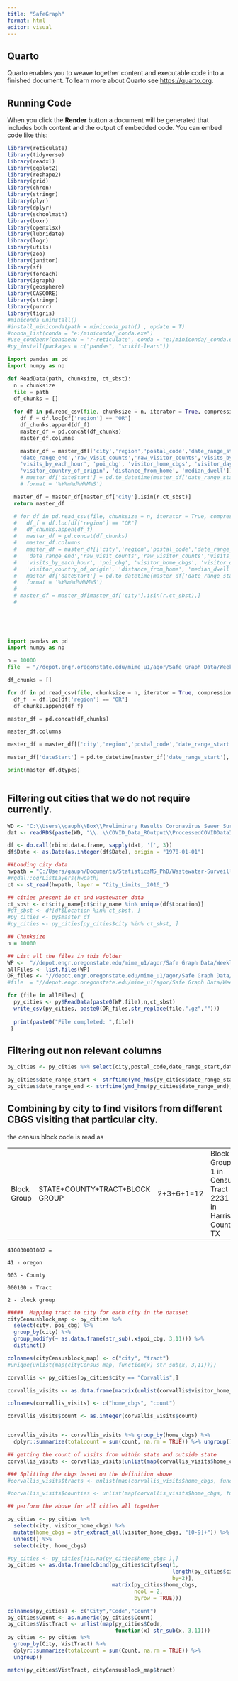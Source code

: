 ```yaml
---
title: "SafeGraph"
format: html
editor: visual
---
```


## Quarto

Quarto enables you to weave together content and executable code into a finished document. To learn more about Quarto see <https://quarto.org>.

## Running Code

When you click the **Render** button a document will be generated that includes both content and the output of embedded code. You can embed code like this:

```r
library(reticulate)
library(tidyverse) 
library(readxl)
library(ggplot2) 
library(reshape2) 
library(grid) 
library(chron) 
library(stringr) 
library(plyr) 
library(dplyr) 
library(schoolmath) 
library(boxr) 
library(openxlsx) 
library(lubridate)
library(logr)
library(utils)
library(zoo)
library(janitor)
library(sf)
library(foreach)
library(igraph)
library(geosphere)
library(CASCORE)
library(stringr)
library(purrr)
library(tigris)
#miniconda_uninstall()
#install_miniconda(path = miniconda_path() , update = T)
#conda_list(conda = "e:/miniconda/_conda.exe")
#use_condaenv(condaenv = "r-reticulate", conda = "e:/miniconda/_conda.exe")
#py_install(packages = c("pandas", "scikit-learn"))

```

```python

import pandas as pd
import numpy as np

def ReadData(path, chunksize, ct_sbst):
  n = chunksize
  file = path
  df_chunks = []
  
  for df in pd.read_csv(file, chunksize = n, iterator = True, compression='gzip'):
    df_f = df.loc[df['region'] == "OR"]
    df_chunks.append(df_f)
    master_df = pd.concat(df_chunks)
    master_df.columns

    master_df = master_df[['city','region','postal_code','date_range_start',
    'date_range_end','raw_visit_counts','raw_visitor_counts','visits_by_day',
    'visits_by_each_hour', 'poi_cbg', 'visitor_home_cbgs', 'visitor_daytime_cbgs',
    'visitor_country_of_origin', 'distance_from_home', 'median_dwell']]
    # master_df['dateStart'] = pd.to_datetime(master_df['date_range_start'],
    # format = '%Y%m%d%H%M%S')

  master_df = master_df[master_df['city'].isin(r.ct_sbst)]
  return master_df

  # for df in pd.read_csv(file, chunksize = n, iterator = True, compression='gzip'):
  #   df_f = df.loc[df['region'] == "OR"]
  #   df_chunks.appen(df_f)
  #   master_df = pd.concat(df_chunks)
  #   master_df.columns
  #   master_df = master_df[['city','region','postal_code','date_range_start',
  #   'date_range_end','raw_visit_counts','raw_visitor_counts','visits_by_day',
  #   'visits_by_each_hour', 'poi_cbg', 'visitor_home_cbgs', 'visitor_daytime_cbgs',
  #   'visitor_country_of_origin', 'distance_from_home', 'median_dwell']]
  #   master_df['dateStart'] = pd.to_datetime(master_df['date_range_start'], 
  #   format = '%Y%m%d%H%M%S')
  #   
  # master_df = master_df[master_df['city'].isin(r.ct_sbst),]
  # 

  
  
    
```

```python

import pandas as pd
import numpy as np

n = 10000
file  = "//depot.engr.oregonstate.edu/mime_u1/agor/Safe Graph Data/Weekly Patterns/2020_Weekly_Patterns/2020-01-06-weekly-patterns.csv.gz"

df_chunks = []

for df in pd.read_csv(file, chunksize = n, iterator = True, compression='gzip'):
  df_f  = df.loc[df['region'] == "OR"]
  df_chunks.append(df_f)

master_df = pd.concat(df_chunks)

master_df.columns

master_df = master_df[['city','region','postal_code','date_range_start', 'date_range_end','raw_visit_counts','raw_visitor_counts','visits_by_day', 'visits_by_each_hour', 'poi_cbg', 'visitor_home_cbgs', 'visitor_daytime_cbgs', 'visitor_country_of_origin', 'distance_from_home', 'median_dwell']]

master_df['dateStart'] = pd.to_datetime(master_df['date_range_start'], format='%Y%m%d%H%M%S')

print(master_df.dtypes)
```

``` .R
```

## Filtering out cities that we do not require currently.

```r
WD <- "C:\\Users\\gauph\\Box\\Preliminary Results Coronavirus Sewer Surveillance\\Data files\\covid data files\\TestingSandbox\\RScripts"
dat <- readRDS(paste(WD, "\\..\\COVID_Data_ROutput\\ProcessedCOVIDDataInfo.rds", sep= ""))

df <- do.call(rbind.data.frame, sapply(dat, '[', 3))
df$Date <- as.Date(as.integer(df$Date), origin = "1970-01-01")

##Loading city data
hwpath = "C:/Users/gauph/Documents/StatisticsMS_PhD/Wastewater-Surveillance-OSU/RScripts/OSDLDataExtract/data.gdb"
#rgdal::ogrListLayers(hwpath)
ct <- st_read(hwpath, layer = "City_Limits__2016_")

## cities present in ct and wastewater data
ct_sbst <- ct$city_name[ct$city_name %in% unique(df$Location)]
#df_sbst <- df[df$Location %in% ct_sbst, ]
#py_cities <- py$master_df
#py_cities <- py_cities[py_cities$city %in% ct_sbst, ]

## Chunksize
n = 10000

## List all the files in this folder
WP <-  "//depot.engr.oregonstate.edu/mime_u1/agor/Safe Graph Data/Weekly Patterns/2020_Weekly_Patterns/"
allFiles <- list.files(WP)
OR_files <- "//depot.engr.oregonstate.edu/mime_u1/agor/Safe Graph Data/OregonWeeklyPatterns/"
#file  = "//depot.engr.oregonstate.edu/mime_u1/agor/Safe Graph Data/Weekly Patterns/2020_Weekly_Patterns/2020-01-06-weekly-patterns.csv.gz"

for (file in allFiles) {
  py_cities <- py$ReadData(paste0(WP,file),n,ct_sbst)
  write_csv(py_cities, paste0(OR_files,str_replace(file,".gz","")))
  
  print(paste0("File completed: ",file))
 }


```

## Filtering out non relevant columns

```r
py_cities <- py_cities %>% select(city,postal_code,date_range_start,date_range_end,raw_visit_counts,raw_visitor_counts,poi_cbg,visitor_home_cbgs,visitor_daytime_cbgs,distance_from_home,median_dwell)

py_cities$date_range_start <- strftime(ymd_hms(py_cities$date_range_start),format="%Y-%m-%d")
py_cities$date_range_end <- strftime(ymd_hms(py_cities$date_range_end),format="%Y-%m-%d")


```

## Combining by city to find visitors from different CBGS visiting that particular city.

the census block code is read as

|             |                                |            |                                                         |              |
|------------|------------|------------|-------------------------|------------|
| Block Group | STATE+COUNTY+TRACT+BLOCK GROUP | 2+3+6+1=12 | Block Group 1 in Census Tract 2231 in Harris County, TX | 482012231001 |

```         
410030001002 =  

41 - oregon

003 - County

000100 - Tract

2 - block group
```

```r

#####  Mapping tract to city for each city in the dataset
cityCensusblock_map <- py_cities %>% 
  select(city, poi_cbg) %>% 
  group_by(city) %>%
  group_modify(~ as.data.frame(str_sub(.x$poi_cbg, 3,11))) %>%
  distinct()

colnames(cityCensusblock_map) <- c("city", "tract")
#unique(unlist(map(cityCensus_map, function(x) str_sub(x, 3,11))))

```

```r

corvallis <- py_cities[py_cities$city == "Corvallis",]

corvallis_visits <- as.data.frame(matrix(unlist(corvallis$visitor_home_cbgs %>% map(function(x) str_extract_all(x, "[0-9]+")[[1]])), ncol = 2, byrow = TRUE))

colnames(corvallis_visits) <- c("home_cbgs", "count")

corvallis_visits$count <- as.integer(corvallis_visits$count)


corvallis_visits <- corvallis_visits %>% group_by(home_cbgs) %>%
  dplyr::summarize(totalcount = sum(count, na.rm = TRUE)) %>% ungroup()

## getting the count of visits from within state and outside state
corvallis_visits <- corvallis_visits[unlist(map(corvallis_visits$home_cbgs, function(x) str_sub(x, 1,2))) =="41",]

### Splitting the cbgs based on the definition above
#corvallis_visits$tracts <- unlist(map(corvallis_visits$home_cbgs, function(x) str_sub(x, 6,11)))

#corvallis_visits$counties <- unlist(map(corvallis_visits$home_cbgs, function(x) str_sub(x, 3,5)))


```

```r

## perform the above for all cities all together

py_cities <- py_cities %>% 
  select(city, visitor_home_cbgs) %>%
  mutate(home_cbgs = str_extract_all(visitor_home_cbgs, "[0-9]+")) %>%
  unnest() %>%
  select(city, home_cbgs)

#py_cities <- py_cities[!is.na(py_cities$home_cbgs ),]
py_cities <- as.data.frame(cbind(py_cities$city[seq(1, 
                                                    length(py_cities$city), 
                                                    by=2)], 
                                 matrix(py_cities$home_cbgs, 
                                        ncol = 2, 
                                        byrow = TRUE)))

colnames(py_cities) <- c("City","Code","Count")
py_cities$Count <- as.numeric(py_cities$Count)
py_cities$VistTract <- unlist(map(py_cities$Code,
                                  function(x) str_sub(x, 3,11)))
py_cities <- py_cities %>%
  group_by(City, VistTract) %>%
  dplyr::summarize(totalcount = sum(Count, na.rm = TRUE)) %>% 
  ungroup()

match(py_cities$VistTract, cityCensusblock_map$tract)
```

```r



```

```python

```
